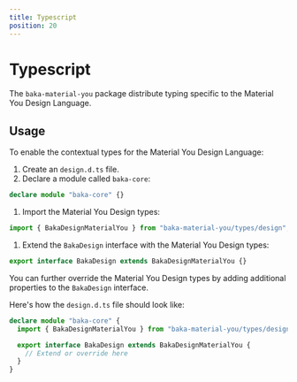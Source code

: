 ```yaml
---
title: Typescript
position: 20
---
```


# Typescript

The `baka-material-you` package distribute typing specific to the Material You Design Language.

## Usage

To enable the contextual types for the Material You Design Language:

1. Create an `design.d.ts` file.
1. Declare a module called `baka-core`:

```ts
declare module "baka-core" {}
```

1. Import the Material You Design types:

```ts
import { BakaDesignMaterialYou } from "baka-material-you/types/design";
```

1. Extend the `BakaDesign` interface with the Material You Design types:

```ts
export interface BakaDesign extends BakaDesignMaterialYou {}
```

You can further override the Material You Design types by adding additional properties to the `BakaDesign` interface.

Here's how the `design.d.ts` file should look like:

```ts
declare module "baka-core" {
  import { BakaDesignMaterialYou } from "baka-material-you/types/design";

  export interface BakaDesign extends BakaDesignMaterialYou {
    // Extend or override here
  }
}
```
